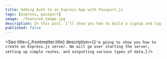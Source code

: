 ```yaml
---
title: Adding Auth to an Express App with Passport.js
tags: [express, passport]
image: ./featured_image.jpg
description: In this post, I'll show you how to build a signup and login with Express and Passport
published: false
---
```


<Seo
  title={_frontmatter.title}
  description={`I'm going to show you how to create an Express.js server. We will go over starting the server, setting up simple routes, and outputting various types of data.`}
/>
